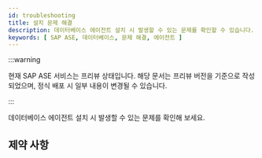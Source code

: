 ```yaml
---
id: troubleshooting
title: 설치 문제 해결
description: 데이터베이스 에이전트 설치 시 발생할 수 있는 문제를 확인할 수 있습니다.
keywords: [ SAP ASE, 데이터베이스, 문제 해결, 에이전트 ]
---
```


:::warning

현재 SAP ASE 서비스는 프리뷰 상태입니다.
해당 문서는 프리뷰 버전을 기준으로 작성되었으며, 정식 배포 시 일부 내용이 변경될 수 있습니다. 

:::

데이터베이스 에이전트 설치 시 발생할 수 있는 문제를 확인해 보세요.


<Dbcheckfirewallsetting />


<Dbhowtocheckfirewal />

## 제약 사항


<Dbmultiregioncantselectonepr />


<Dbcantuseduplicatedname />